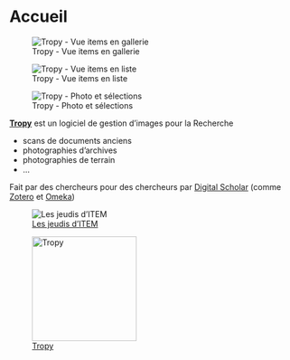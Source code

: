 <style>
    h1:nth-of-type(2){display:none}
</style>

# Accueil {.unnumbered}

::: {layout-ncol="3"}
![Tropy - Vue items en gallerie](img/tropy_items-gallerie.png){group="accueil"}

![Tropy - Vue items en liste](img/tropy_items-liste.png){group="accueil"}

![Tropy - Photo et sélections](img/tropy_vue-photo.png "capture d'écran - affichage d'une photo et de ses sélections"){group="accueil"}
:::

[**Tropy**](https://tropy.org) est un logiciel de gestion d'images pour la Recherche

-   scans de documents anciens
-   photographies d'archives
-   photographies de terrain
-   ...

Fait par des chercheurs pour des chercheurs par [Digital Scholar](https://digitalscholar.org/) (comme [Zotero](https://www.zotero.org/) et [Omeka](https://omeka.org/))



::: {layout-ncol="2"}
![[Les jeudis d'ITEM](https://item.univ-pau.fr/fr/activites-scientifiques/jeudis-d-item.html)](img/jeudi-ditem-1-1-1038x576-1.jpg "bandeau les jeudis d'ITEM")

![[Tropy](https://tropy.org)](img/tropy-app-icon-1024x1024.png "logo Tropy"){width="185"}
:::